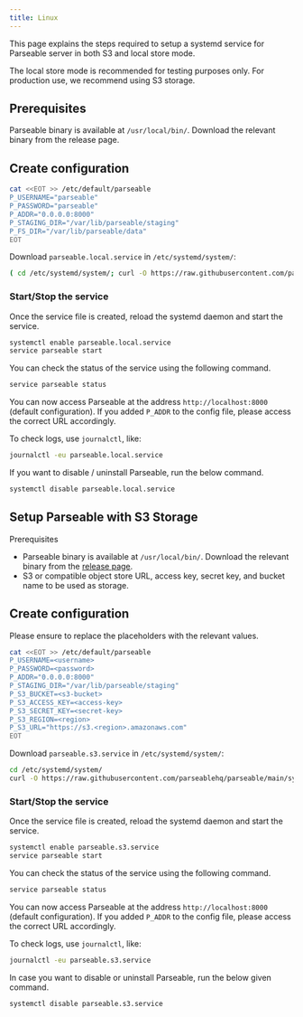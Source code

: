 ```yaml
---
title: Linux
---
```


This page explains the steps required to setup a systemd service for Parseable server in both S3 and local store mode.

<Callout type="warn">
The local store mode is recommended for testing purposes only. For production use, we recommend using S3 storage.
</Callout>

## Prerequisites

Parseable binary is available at `/usr/local/bin/`. Download the relevant binary from the release page.

## Create configuration

```bash
cat <<EOT >> /etc/default/parseable
P_USERNAME="parseable"
P_PASSWORD="parseable"
P_ADDR="0.0.0.0:8000"
P_STAGING_DIR="/var/lib/parseable/staging"
P_FS_DIR="/var/lib/parseable/data"
EOT
```

Download `parseable.local.service` in `/etc/systemd/system/`:

```bash
( cd /etc/systemd/system/; curl -O https://raw.githubusercontent.com/parseablehq/parseable/main/systemd/parseable.local.service )
```

### Start/Stop the service

Once the service file is created, reload the systemd daemon and start the service.

```bash
systemctl enable parseable.local.service
service parseable start
```

You can check the status of the service using the following command.

```bash
service parseable status
```

You can now access Parseable at the address `http://localhost:8000` (default configuration). If you added `P_ADDR` to the config file, please access the correct URL accordingly.

To check logs, use `journalctl`, like:

```bash
journalctl -eu parseable.local.service
```

If you want to disable / uninstall Parseable, run the below command.

```bash
systemctl disable parseable.local.service
```

## Setup Parseable with S3 Storage

Prerequisites
- Parseable binary is available at `/usr/local/bin/`. Download the relevant binary from the [release page](https://github.com/parseablehq/parseable/releases).
- S3 or compatible object store URL, access key, secret key, and bucket name to be used as storage.

## Create configuration

Please ensure to replace the placeholders with the relevant values.

```bash
cat <<EOT >> /etc/default/parseable
P_USERNAME=<username>
P_PASSWORD=<password>
P_ADDR="0.0.0.0:8000"
P_STAGING_DIR="/var/lib/parseable/staging"
P_S3_BUCKET=<s3-bucket>
P_S3_ACCESS_KEY=<access-key>
P_S3_SECRET_KEY=<secret-key>
P_S3_REGION=<region>
P_S3_URL="https://s3.<region>.amazonaws.com"
EOT
```

Download `parseable.s3.service` in `/etc/systemd/system/`:

```bash
cd /etc/systemd/system/
curl -O https://raw.githubusercontent.com/parseablehq/parseable/main/systemd/parseable.s3.service
```

### Start/Stop the service
Once the service file is created, reload the systemd daemon and start the service.

```bash
systemctl enable parseable.s3.service
service parseable start
```

You can check the status of the service using the following command.

```bash
service parseable status
```

You can now access Parseable at the address `http://localhost:8000` (default configuration). If you added `P_ADDR` to the config file, please access the correct URL accordingly.

To check logs, use `journalctl`, like:

```bash
journalctl -eu parseable.s3.service
```

In case you want to disable or uninstall Parseable, run the below given command.

```bash
systemctl disable parseable.s3.service
```

